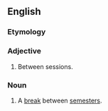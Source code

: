 ==English==

===Etymology===
{{prefix|en|inter|session}}

===Adjective===
{{en-adj|-}}

# Between sessions.

===Noun===
{{wikipedia}}
{{en-noun}}

# {{lb|en|US}} A [[break]] between [[semester]]s.